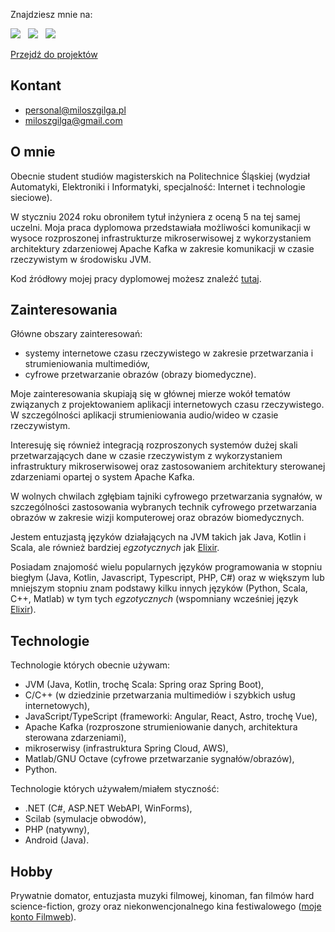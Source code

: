 Znajdziesz mnie na:

[![](https://img.shields.io/badge/github-808080?style=for-the-badge&logo=github)](https://github.com/milosz08) &nbsp;
[![](https://img.shields.io/badge/linkedin-%230077B5.svg?style=for-the-badge&logo=linkedin&logoColor=white)](https://www.linkedin.com/in/miłosz-gilga-477201219/) &nbsp;
[![](https://img.shields.io/badge/-Stackoverflow-FE7A16?style=for-the-badge&logo=stack-overflow&logoColor=white)](https://stackoverflow.com/users/18847390/milosz08) &nbsp;

[Przejdź do projektów](/pl/projects)

## Kontant

- [personal@miloszgilga.pl](mailto:personal@miloszgilga.pl)
- [miloszgilga@gmail.com](mailto:miloszgilga@gmail.com)

## O mnie

Obecnie student studiów magisterskich na Politechnice Śląskiej (wydział Automatyki, Elektroniki i Informatyki,
specjalność: Internet i technologie sieciowe).

W styczniu 2024 roku obroniłem tytuł inżyniera z oceną 5 na tej samej uczelni. Moja praca dyplomowa przedstawiała
możliwości komunikacji w wysoce rozproszonej infrastrukturze mikroserwisowej z wykorzystaniem architektury zdarzeniowej
Apache Kafka w zakresie komunikacji w czasie rzeczywistym w środowisku JVM.

Kod źródłowy mojej pracy dyplomowej możesz znaleźć [tutaj](https://github.com/visphere).

## Zainteresowania

Główne obszary zainteresowań:
- systemy internetowe czasu rzeczywistego w zakresie przetwarzania i strumieniowania multimediów,
- cyfrowe przetwarzanie obrazów (obrazy biomedyczne).

Moje zainteresowania skupiają się w głównej mierze wokół tematów związanych z projektowaniem aplikacji internetowych
czasu rzeczywistego. W szczególności aplikacji strumieniowania audio/wideo w czasie rzeczywistym.

Interesuję się również integracją rozproszonych systemów dużej skali przetwarzających dane w czasie rzeczywistym z
wykorzystaniem infrastruktury mikroserwisowej oraz zastosowaniem architektury sterowanej zdarzeniami opartej o system
Apache Kafka.

W wolnych chwilach zgłębiam tajniki cyfrowego przetwarzania sygnałów, w szczególności zastosowania wybranych technik
cyfrowego przetwarzania obrazów w zakresie wizji komputerowej oraz obrazów biomedycznych.

Jestem entuzjastą języków działających na JVM takich jak Java, Kotlin i Scala, ale również bardziej _egzotycznych_
jak [Elixir](https://elixir-lang.org).

Posiadam znajomość wielu popularnych języków programowania w stopniu biegłym (Java, Kotlin, Javascript, Typescript,
PHP, C#) oraz w większym lub mniejszym stopniu znam podstawy kilku innych języków (Python, Scala, C++, Matlab) w tym
tych _egzotycznych_ (wspomniany wcześniej język [Elixir](https://elixir-lang.org)).

## Technologie

Technologie których obecnie używam:

- JVM (Java, Kotlin, trochę Scala: Spring oraz Spring Boot),
- C/C++ (w dziedzinie przetwarzania multimediów i szybkich usług internetowych),
- JavaScript/TypeScript (frameworki: Angular, React, Astro, trochę Vue),
- Apache Kafka (rozproszone strumieniowanie danych, architektura sterowana zdarzeniami),
- mikroserwisy (infrastruktura Spring Cloud, AWS),
- Matlab/GNU Octave (cyfrowe przetwarzanie sygnałów/obrazów),
- Python.

Technologie których używałem/miałem styczność:

- .NET (C#, ASP.NET WebAPI, WinForms),
- Scilab (symulacje obwodów),
- PHP (natywny),
- Android (Java).

## Hobby

Prywatnie domator, entuzjasta muzyki filmowej, kinoman, fan filmów hard science-fiction, grozy oraz niekonwencjonalnego
kina festiwalowego ([moje konto Filmweb](https://www.filmweb.pl/user/miloszgilga)).
